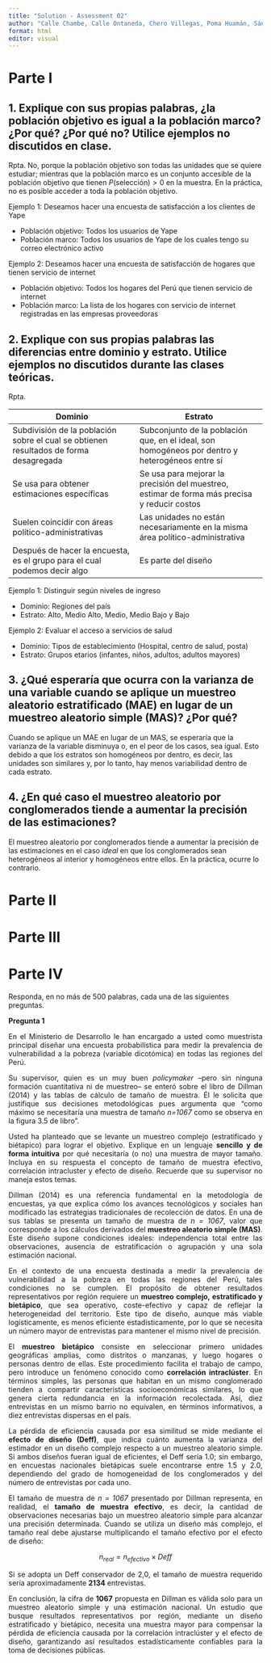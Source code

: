 ```yaml
---
title: "Solution - Assessment 02"
author: "Calle Chambe, Calle Ontaneda, Chero Villegas, Poma Huamán, Sánchez Vásquez"
format: html
editor: visual
---
```


# Parte I

## 1. Explique con sus propias palabras, ¿la población objetivo es igual a la población marco? ¿Por qué? ¿Por qué no? Utilice ejemplos no discutidos en clase.

Rpta. No, porque la población objetivo son todas las unidades que se quiere estudiar; mientras que la población marco es un conjunto accesible de la población objetivo que tienen $P(\text{selección}) > 0$ en la muestra. En la práctica, no es posible acceder a toda la población objetivo.

Ejemplo 1: Deseamos hacer una encuesta de satisfacción a los clientes de Yape

-   Población objetivo: Todos los usuarios de Yape
-   Población marco: Todos los usuarios de Yape de los cuales tengo su correo electrónico activo

Ejemplo 2: Deseamos hacer una encuesta de satisfacción de hogares que tienen servicio de internet

-   Población objetivo: Todos los hogares del Perú que tienen servicio de internet
-   Población marco: La lista de los hogares con servicio de internet registradas en las empresas proveedoras

## 2. Explique con sus propias palabras las diferencias entre dominio y estrato. Utilice ejemplos no discutidos durante las clases teóricas.

Rpta.

| Dominio | Estrato |
|----|----|
| Subdivisión de la población sobre el cual se obtienen resultados de forma desagregada | Subconjunto de la población que, en el ideal, son homogéneos por dentro y heterogéneos entre sí |
| Se usa para obtener estimaciones específicas | Se usa para mejorar la precisión del muestreo, estimar de forma más precisa y reducir costos |
| Suelen coincidir con áreas político-administrativas | Las unidades no están necesariamente en la misma área político-administrativa |
| Después de hacer la encuesta, es el grupo para el cual podemos decir algo | Es parte del diseño |

Ejemplo 1: Distinguir según niveles de ingreso

-   Dominio: Regiones del país
-   Estrato: Alto, Medio Alto, Medio, Medio Bajo y Bajo

Ejemplo 2: Evaluar el acceso a servicios de salud

-   Dominio: Tipos de establecimiento (Hospital, centro de salud, posta)
-   Estrato: Grupos etarios (infantes, niños, adultos, adultos mayores)

## 3. ¿Qué esperaría que ocurra con la varianza de una variable cuando se aplique un muestreo aleatorio estratificado (MAE) en lugar de un muestreo aleatorio simple (MAS)? ¿Por qué?

Cuando se aplique un MAE en lugar de un MAS, se esperaría que la varianza de la variable disminuya o, en el peor de los casos, sea igual. Esto debido a que los estratos son homogéneos por dentro, es decir, las unidades son similares y, por lo tanto, hay menos variabilidad dentro de cada estrato.

## 4. ¿En qué caso el muestreo aleatorio por conglomerados tiende a aumentar la precisión de las estimaciones?

El muestreo aleatorio por conglomerados tiende a aumentar la precisión de las estimaciones en el caso *ideal* en que los conglomerados sean heterogéneos al interior y homogéneos entre ellos. En la práctica, ocurre lo contrario.

# Parte II

# Parte III

# Parte IV

Responda, en no más de 500 palabras, cada una de las siguientes preguntas.

**Pregunta 1**

::: {style="text-align: justify;"}
En el Ministerio de Desarrollo le han encargado a usted como muestrista principal diseñar una encuesta probabilística para medir la prevalencia de vulnerabilidad a la pobreza (variable dicotómica) en todas las regiones del Perú.

Su supervisor, quien es un muy buen *policymaker* –pero sin ninguna formación cuantitativa ni de muestreo– se enteró sobre el libro de Dillman (2014) y las tablas de cálculo de tamaño de muestra. Él le solicita que justifique sus decisiones metodológicas pues argumenta que “como máximo se necesitaría una muestra de tamaño *n=1067* como se observa en la figura 3.5 de libro”.

Usted ha planteado que se levante un muestreo complejo (estratificado y biétapico) para lograr el objetivo. Explique en un lenguaje **sencillo y de forma intuitiva** por qué necesitaría (o no) una muestra de mayor tamaño. Incluya en su respuesta el concepto de tamaño de muestra efectivo, correlación intracluster y efecto de diseño. Recuerde que su supervisor no maneja estos temas.
:::

::: {style="text-align: justify;"}
Dillman (2014) es una referencia fundamental en la metodología de encuestas, ya que explica cómo los avances tecnológicos y sociales han modificado las estrategias tradicionales de recolección de datos. En una de sus tablas se presenta un tamaño de muestra de *n = 1067*, valor que corresponde a los cálculos derivados del **muestreo aleatorio simple (MAS)**. Este diseño supone condiciones ideales: independencia total entre las observaciones, ausencia de estratificación o agrupación y una sola estimación nacional.

En el contexto de una encuesta destinada a medir la prevalencia de vulnerabilidad a la pobreza en todas las regiones del Perú, tales condiciones no se cumplen. El propósito de obtener resultados representativos por región requiere un **muestreo complejo, estratificado y bietápico**, que sea operativo, coste-efectivo y capaz de reflejar la heterogeneidad del territorio. Este tipo de diseño, aunque más viable logísticamente, es menos eficiente estadísticamente, por lo que se necesita un número mayor de entrevistas para mantener el mismo nivel de precisión.

El **muestreo bietápico** consiste en seleccionar primero unidades geográficas amplias, como distritos o manzanas, y luego hogares o personas dentro de ellas. Este procedimiento facilita el trabajo de campo, pero introduce un fenómeno conocido como **correlación intraclúster**. En términos simples, las personas que habitan en un mismo conglomerado tienden a compartir características socioeconómicas similares, lo que genera cierta redundancia en la información recolectada. Así, diez entrevistas en un mismo barrio no equivalen, en términos informativos, a diez entrevistas dispersas en el país.

La pérdida de eficiencia causada por esa similitud se mide mediante el **efecto de diseño (Deff)**, que indica cuánto aumenta la varianza del estimador en un diseño complejo respecto a un muestreo aleatorio simple. Si ambos diseños fueran igual de eficientes, el Deff sería 1.0; sin embargo, en encuestas nacionales bietápicas suele encontrarse entre 1.5 y 2.0, dependiendo del grado de homogeneidad de los conglomerados y del número de entrevistas por cada uno.

El tamaño de muestra de *n = 1067* presentado por Dillman representa, en realidad, el **tamaño de muestra efectivo**, es decir, la cantidad de observaciones necesarias bajo un muestreo aleatorio simple para alcanzar una precisión determinada. Cuando se utiliza un diseño más complejo, el tamaño real debe ajustarse multiplicando el tamaño efectivo por el efecto de diseño:
:::

$$
n_{real} = n_{efectivo} \times Deff
$$

::: {style="text-align: justify;"}
Si se adopta un Deff conservador de 2,0, el tamaño de muestra requerido sería aproximadamente **2134** entrevistas.

En conclusión, la cifra de **1067** propuesta en Dillman es válida solo para un muestreo aleatorio simple y una estimación nacional. Un estudio que busque resultados representativos por región, mediante un diseño estratificado y bietápico, necesita una muestra mayor para compensar la pérdida de eficiencia causada por la correlación intraclúster y el efecto de diseño, garantizando así resultados estadísticamente confiables para la toma de decisiones públicas.
:::
